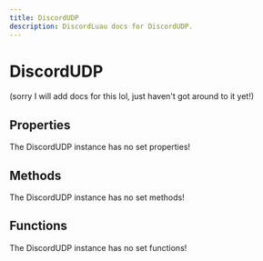 ```yaml
---
title: DiscordUDP
description: DiscordLuau docs for DiscordUDP.
---
```

[//]: # (This file was automatically compiled through the Generator luau code under this repository)
[//]: # (if you want to edit the documentation of discord-luau, please write changes)
[//]: # (to the discord-luau repository itself, we extract the comments from discord-luau and translate)
[//]: # (them into markdown files that Nextra can interpret!)

# DiscordUDP

(sorry I will add docs for this lol, just haven't got around to it yet!)

[//]: # (----- DOCUMENT PROPERTIES ----- )

## Properties

The DiscordUDP instance has no set properties!

[//]: # (----- DOCUMENT METHODS ----- )

## Methods

The DiscordUDP instance has no set methods!

[//]: # (----- DOCUMENT FUNCTIONS ----- )

## Functions

The DiscordUDP instance has no set functions!

